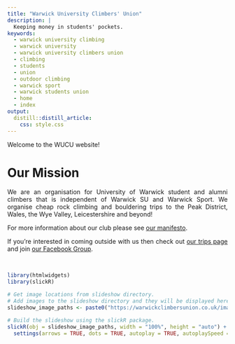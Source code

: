 ```yaml
---
title: "Warwick University Climbers' Union"
description: | 
  Keeping money in students' pockets.
keywords:
  - warwick university climbing
  - warwick university
  - warwick university climbers union
  - climbing
  - students
  - union
  - outdoor climbing
  - warwick sport
  - warwick students union
  - home
  - index
output: 
  distill::distill_article:
    css: style.css
---
```


<style>
body {
text-align: justify}
</style>


Welcome to the WUCU website! 

# Our Mission
We are an organisation for University of Warwick student and alumni climbers that is independent of Warwick SU and Warwick Sport. We organise cheap rock climbing and bouldering trips to the Peak District, Wales, the Wye Valley, Leicestershire and beyond! 

For more information about our club please see [our manifesto](manifesto.html).

If you're interested in coming outside with us then check out [our trips page](trips.html) and join [our Facebook Group](https://www.facebook.com/groups/3206887099412017){target="_blank"}.

<br>

```r
library(htmlwidgets)
library(slickR)

# Get image locations from slideshow directory.
# Add images to the slideshow directory and they will be displayed here.
slideshow_image_paths <- paste0("https://warwickclimbersunion.co.uk/images/slideshow/", list.files("images/slideshow"))

# Build the slideshow using the slickR package.
slickR(obj = slideshow_image_paths, width = "100%", height = "auto") + 
  settings(arrows = TRUE, dots = TRUE, autoplay = TRUE, autoplaySpeed = 3000, mobileFirst = TRUE)
```



